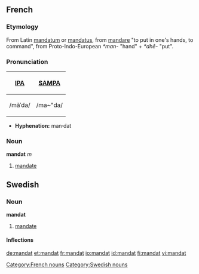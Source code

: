 ==French==
===Etymology===
From Latin [[mandatum]] or [[mandatus]], from [[mandare]] "to put in one's hands, to command", from Proto-Indo-European ''*man-'' "hand" + ''*dhē-'' "put".

===Pronunciation===
{| border=1 cellpadding=5
! [[w:International Phonetic Alphabet|IPA]] !! [[w:SAMPA|SAMPA]]
|-
| /mãˈda/ || /ma~"da/
|}

*'''Hyphenation:''' man·dat

===Noun===
'''mandat''' ''m''
# [[mandate]]

[[Category:French nouns]]

==Swedish==
===Noun===
'''mandat'''

#[[mandate]]

====Inflections====
{{sv-noun|gender=Neuter|mandat|mandatet|mandat|mandaten|mandats|mandatets|mandats|mandatens}}

[[Category:Swedish nouns]]

[[de:mandat]]
[[et:mandat]]
[[fr:mandat]]
[[io:mandat]]
[[id:mandat]]
[[fi:mandat]]
[[vi:mandat]]